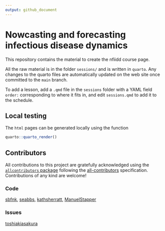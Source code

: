 ```yaml
---
output: github_document
---
```


# Nowcasting and forecasting infectious disease dynamics

This repository contains the material to create the nfiidd course page.

All the raw material is in the folder `sessions/` and is written in
`quarto`. Any changes to the quarto files are automatically
updated on the web site once committed to the `main` branch.

To add a lesson, add a `.qmd` file in the `sessions` folder with a YAML field `order:` corresponding to where it fits in, and edit `sessions.qmd` to add it to the schedule.

## Local testing

The `html` pages can be generated locally using the function

``` r
quarto::quarto_render()
```

## Contributors






<!-- ALL-CONTRIBUTORS-LIST:START - Do not remove or modify this section -->
<!-- prettier-ignore-start -->
<!-- markdownlint-disable -->

All contributions to this project are gratefully acknowledged using the [`allcontributors` package](https://github.com/ropenscilabs/allcontributors) following the [all-contributors](https://allcontributors.org) specification. Contributions of any kind are welcome!

### Code


<a href="https://github.com/nfidd/nfidd/commits?author=sbfnk">sbfnk</a>, 
<a href="https://github.com/nfidd/nfidd/commits?author=seabbs">seabbs</a>, 
<a href="https://github.com/nfidd/nfidd/commits?author=kathsherratt">kathsherratt</a>, 
<a href="https://github.com/nfidd/nfidd/commits?author=ManuelStapper">ManuelStapper</a>



### Issues


<a href="https://github.com/nfidd/nfidd/issues?q=is%3Aissue+author%3Atoshiakiasakura">toshiakiasakura</a>


<!-- markdownlint-enable -->
<!-- prettier-ignore-end -->
<!-- ALL-CONTRIBUTORS-LIST:END -->






